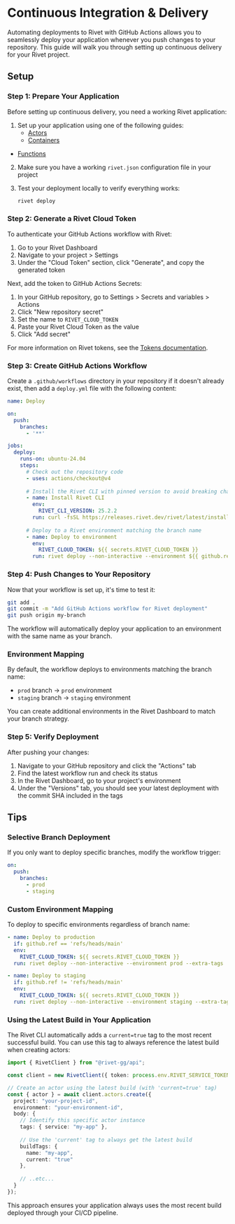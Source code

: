 # Continuous Integration & Delivery

Automating deployments to Rivet with GitHub Actions allows you to seamlessly deploy your application whenever you push changes to your repository. This guide will walk you through setting up continuous delivery for your Rivet project.

## Setup

### Step 1: Prepare Your Application

Before setting up continuous delivery, you need a working Rivet application:

1. Set up your application using one of the following guides:
   - [Actors](/docs/actors)
   - [Containers](/docs/cloud/containers)
- [Functions](/docs/cloud/functions)

2. Make sure you have a working `rivet.json` configuration file in your project

3. Test your deployment locally to verify everything works:
   ```sh
   rivet deploy
   ```

### Step 2: Generate a Rivet Cloud Token

To authenticate your GitHub Actions workflow with Rivet:

1. Go to your Rivet Dashboard
2. Navigate to your project > Settings
3. Under the "Cloud Token" section, click "Generate", and copy the generated token

Next, add the token to GitHub Actions Secrets:

1. In your GitHub repository, go to Settings > Secrets and variables > Actions
2. Click "New repository secret"
3. Set the name to `RIVET_CLOUD_TOKEN`
4. Paste your Rivet Cloud Token as the value
5. Click "Add secret"

For more information on Rivet tokens, see the [Tokens documentation](/docs/cloud/tokens).

### Step 3: Create GitHub Actions Workflow

Create a `.github/workflows` directory in your repository if it doesn't already exist, then add a `deploy.yml` file with the following content:

```yaml {{ "title": ".github/workflows/deploy.yml" }}
name: Deploy

on:
  push:
    branches:
      - '**'

jobs:
  deploy:
    runs-on: ubuntu-24.04
    steps:
      # Check out the repository code
      - uses: actions/checkout@v4
          
      # Install the Rivet CLI with pinned version to avoid breaking changes
      - name: Install Rivet CLI
        env:
          RIVET_CLI_VERSION: 25.2.2
        run: curl -fsSL https://releases.rivet.dev/rivet/latest/install.sh | sh
        
      # Deploy to a Rivet environment matching the branch name
      - name: Deploy to environment
        env:
          RIVET_CLOUD_TOKEN: ${{ secrets.RIVET_CLOUD_TOKEN }}
        run: rivet deploy --non-interactive --environment ${{ github.ref_name }} --extra-tags 'commit=${{ github.sha }}'
```

### Step 4: Push Changes to Your Repository

Now that your workflow is set up, it's time to test it:

```sh
git add .
git commit -m "Add GitHub Actions workflow for Rivet deployment"
git push origin my-branch
```

The workflow will automatically deploy your application to an environment with the same name as your branch. 

### Environment Mapping

By default, the workflow deploys to environments matching the branch name:

- `prod` branch → `prod` environment
- `staging` branch → `staging` environment

You can create additional environments in the Rivet Dashboard to match your branch strategy.

### Step 5: Verify Deployment

After pushing your changes:

1. Navigate to your GitHub repository and click the "Actions" tab
2. Find the latest workflow run and check its status
3. In the Rivet Dashboard, go to your project's environment
4. Under the "Versions" tab, you should see your latest deployment with the commit SHA included in the tags

## Tips

### Selective Branch Deployment

If you only want to deploy specific branches, modify the workflow trigger:

```yaml
on:
  push:
    branches:
      - prod
      - staging
```

### Custom Environment Mapping

To deploy to specific environments regardless of branch name:

```yaml
- name: Deploy to production
  if: github.ref == 'refs/heads/main'
  env:
    RIVET_CLOUD_TOKEN: ${{ secrets.RIVET_CLOUD_TOKEN }}
  run: rivet deploy --non-interactive --environment prod --extra-tags 'commit=${{ github.sha }}'

- name: Deploy to staging
  if: github.ref != 'refs/heads/main'
  env:
    RIVET_CLOUD_TOKEN: ${{ secrets.RIVET_CLOUD_TOKEN }}
  run: rivet deploy --non-interactive --environment staging --extra-tags 'commit=${{ github.sha }}'
```

### Using the Latest Build in Your Application

The Rivet CLI automatically adds a `current=true` tag to the most recent successful build. You can use this tag to always reference the latest build when creating actors:

```typescript
import { RivetClient } from "@rivet-gg/api";

const client = new RivetClient({ token: process.env.RIVET_SERVICE_TOKEN });

// Create an actor using the latest build (with 'current=true' tag)
const { actor } = await client.actors.create({
  project: "your-project-id",
  environment: "your-environment-id",
  body: {
    // Identify this specific actor instance
    tags: { service: "my-app" },
    
    // Use the 'current' tag to always get the latest build
    buildTags: { 
      name: "my-app", 
      current: "true" 
    },
    
    // ..etc...
  }
});
```

This approach ensures your application always uses the most recent build deployed through your CI/CD pipeline.
